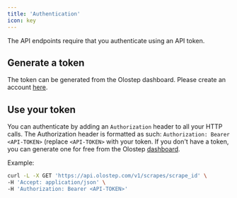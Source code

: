 ```yaml
---
title: 'Authentication'
icon: key
---
```


The API endpoints require that you authenticate using an API token.

## Generate a token

The token can be generated from the Olostep dashboard. Please create an account [here](https://www.olostep.com/auth/).

## Use your token

You can authenticate by adding an `Authorization` header to all your HTTP calls. The Authorization header is formatted as such: `Authorization: Bearer <API-TOKEN>` (replace `<API-TOKEN>` with your token. If you don't have a token, you can generate one for free from the Olostep [dashboard](https://www.olostep.com/dashboard/).

Example:

```sh
curl -L -X GET 'https://api.olostep.com/v1/scrapes/scrape_id' \
-H 'Accept: application/json' \
-H 'Authorization: Bearer <API-TOKEN>'
```
